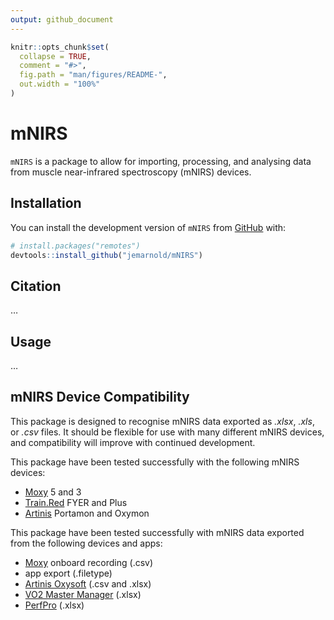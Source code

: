 ```yaml
---
output: github_document
---
```


<!-- README.md is generated from README.Rmd. Please edit that file -->

```r
knitr::opts_chunk$set(
  collapse = TRUE,
  comment = "#>",
  fig.path = "man/figures/README-",
  out.width = "100%"
)
```

# mNIRS

<!-- badges: start -->
<!-- badges: end -->

`mNIRS` is a package to allow for importing, processing, and analysing data from muscle 
near-infrared spectroscopy (mNIRS) devices.

## Installation

You can install the development version of `mNIRS` from [GitHub](https://github.com/jemarnold/mNIRS) 
with:

``` r
# install.packages("remotes")
devtools::install_github("jemarnold/mNIRS")
```

## Citation

...

## Usage

...

## mNIRS Device Compatibility

This package is designed to recognise mNIRS data exported as *.xlsx*, *.xls*, or *.csv* files.
It should be flexible for use with many different mNIRS devices, and compatibility will improve
with continued development.

This package have been tested successfully with the following mNIRS devices:

* [Moxy](https://www.moxymonitor.com/) 5 and 3
* [Train.Red](https://train.red/) FYER and Plus
* [Artinis](https://www.artinis.com/nirs-devices) Portamon and Oxymon

This package have been tested successfully with mNIRS data exported from the following devices
and apps:

* [Moxy](https://www.moxymonitor.com/) onboard recording (.csv)
*  app export (.filetype)
* [Artinis Oxysoft](https://www.artinis.com/oxysoft) (.csv and .xlsx)
* [VO2 Master Manager](https://vo2master.com/features/) (.xlsx)
* [PerfPro](https://perfprostudio.com/) (.xlsx)

